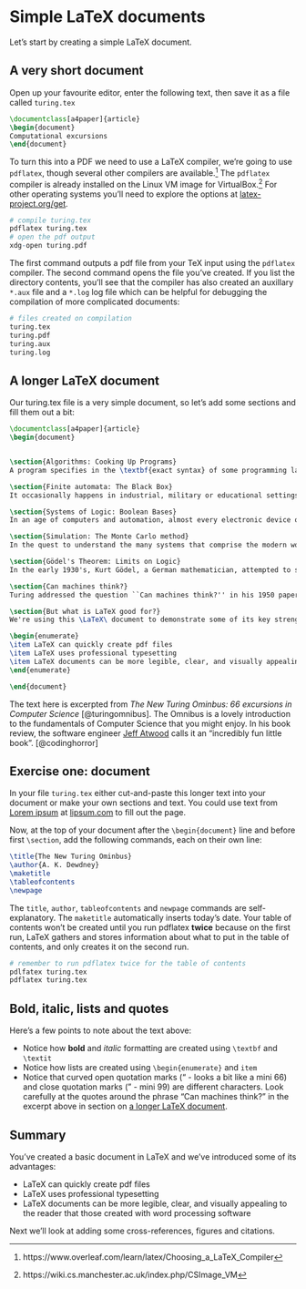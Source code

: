 # Simple LaTeX documents {#simples}

Let's start by creating a simple LaTeX document.

## A very short document {#shortest}
Open up your favourite editor, enter the following text, then save it as a file called `turing.tex`

```tex
\documentclass[a4paper]{article}
\begin{document}
Computational excursions
\end{document}
```
To turn this into a PDF we need to use a LaTeX compiler, we're going to use `pdflatex`, though several other compilers are available.^[https://www.overleaf.com/learn/latex/Choosing_a_LaTeX_Compiler] The `pdflatex` compiler is already installed on the Linux VM image for VirtualBox.^[https://wiki.cs.manchester.ac.uk/index.php/CSImage_VM] For other operating systems you'll need to explore the options at [latex-project.org/get](https://www.latex-project.org/get/).

```r
# compile turing.tex
pdflatex turing.tex
# open the pdf output
xdg-open turing.pdf
```

The first command outputs a pdf file from your TeX input using the `pdflatex` compiler. The second command opens the file you've created. If you list the directory contents, you'll see that the compiler has also created an auxillary `*.aux` file and a `*.log` log file which can be helpful for debugging the compilation of more complicated documents:

```r
# files created on compilation
turing.tex
turing.pdf
turing.aux
turing.log
```

## A longer LaTeX document {#longer}
Our turing.tex file is a very simple document, so let's add some sections and fill them out a bit:

```tex
\documentclass[a4paper]{article}
\begin{document}


\section{Algorithms: Cooking Up Programs}
A program specifies in the \textbf{exact syntax} of some programming language the computation one expects a computer to perform. The syntax is precise and unforgiving. The slightest error in the program as written may cause the computation to be in error or may halt altogether. The reason for this situation seems paradoxical on the surface: It is relatively easy to design a system that converts rigid syntax to computations; it is much harder to design a system that tolerates mistakes or accepts a broader range of program descriptions.

\section{Finite automata: The Black Box}
It occasionally happens in industrial, military or educational settings that one is presented with a piece of electronic hardware whose exact function is uncertain or unknown. One way of discovering how the device works is to take it apart, piece by piece, and deduce its function by analysing the components and their interconnections. This is not always possible, however, nor is it always necessary. Given that the mystery machine has both input and output facilities, it may be possible to discover what it does without ever taking it apart. Since its appearance gives no clue about its function, we call it a \textit{black box}.

\section{Systems of Logic: Boolean Bases}
In an age of computers and automation, almost every electronic device one can name incorporates at least one boolean function. For example, many current models of automobile will emit a high-pitched whine, buzz or other disturbing noise until their drivers fasten their seat belts. Such a device realises a boolean function of two variables.

\section{Simulation: The Monte Carlo method}
In the quest to understand the many systems that comprise the modern world we turn increasingly to computer simulation. Whether the system is natural or artificial, frequently one or more of its components have such complex behaviour that the only feasible approach to approximating such behaviour is to assume that it is random.

\section{Gödel's Theorem: Limits on Logic}
In the early 1930's, Kurt Gödel, a German mathematician, attempted to show that predicate calculus was complete'' - that one can obtain mechanically  (in principle, at least) a proof of any true formula expressed in that calculus. His failure to do this was crowned by the discovery that the task was impossible.

\section{Can machines think?}
Turing addressed the question ``Can machines think?'' in his 1950 paper \textit{Computing machinery and intelligence}.

\section{But what is LaTeX good for?}
We're using this \LaTeX\ document to demonstrate some of its key strengths that you will find useful during and after University:

\begin{enumerate}
\item LaTeX can quickly create pdf files
\item LaTeX uses professional typesetting
\item LaTeX documents can be more legible, clear, and visually appealing to the reader than those created with word processing software
\end{enumerate}

\end{document}
```

The text here is excerpted from *The New Turing Ominbus: 66 excursions in Computer Science* [@turingomnibus]. The Omnibus is a lovely introduction to the fundamentals of Computer Science that you might enjoy. In his book review, the software engineer [Jeff Atwood](https://en.wikipedia.org/wiki/Jeff_Atwood) calls it an “incredibly fun little book”. [@codinghorror]

## Exercise one: document {#ex1}
In your file `turing.tex` either cut-and-paste this longer text into your document or make your own sections and text. You could use text from [Lorem ipsum](https://en.wikipedia.org/wiki/Lorem_ipsum) at [lipsum.com](https://www.lipsum.com) to fill out the page.

Now, at the top of your document after the `\begin{document}` line and before first `\section`, add the following commands, each on their own line:

```tex
\title{The New Turing Ominbus}
\author{A. K. Dewdney}
\maketitle
\tableofcontents
\newpage
```

The `title`, `author`, `tableofcontents` and `newpage` commands are self-explanatory. The `maketitle` automatically inserts today's date. Your table of contents won't be created until you run pdflatex **twice** because on the first run, LaTeX gathers and stores information about what to put in the table of contents, and only creates it on the second run.

```r
# remember to run pdflatex twice for the table of contents
pdlfatex turing.tex
pdflatex turing.tex
```

## Bold, italic, lists and quotes

Here's a few points to note about the text above:

* Notice how **bold** and *italic* formatting are created using `\textbf` and `\textit`
* Notice how lists are created using `\begin{enumerate}` and `item`
* Notice that curved open quotation marks (“ - looks a bit like a mini 66) and close quotation marks (” - mini 99) are different characters. Look carefully at the quotes around the phrase “Can machines think?” in the excerpt above in section on [a longer LaTeX document](#longer).

## Summary {#concsimple}
You've created a basic document in LaTeX and we've introduced some of its advantages:

* LaTeX can quickly create pdf files
* LaTeX uses professional typesetting
* LaTeX documents can be more legible, clear, and visually appealing to the reader that those created with word processing software

Next we'll look at adding some cross-references, figures and citations.
